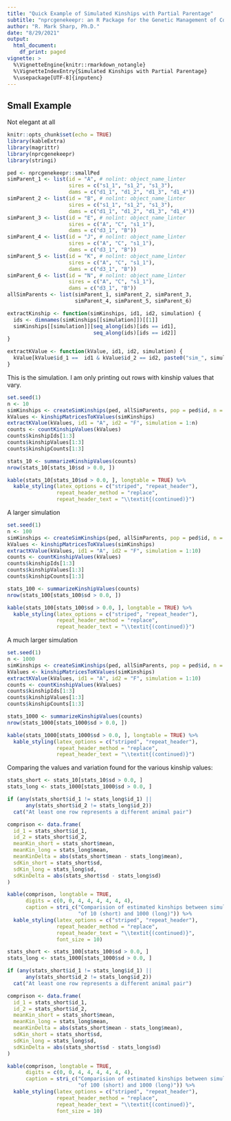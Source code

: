 ```yaml
---
title: "Quick Example of Simulated Kinships with Partial Parentage"
subtitle: "nprcgenekeepr: an R Package for the Genetic Management of Colonies"
author: "R. Mark Sharp, Ph.D."
date: "8/29/2021"
output:
  html_document:
    df_print: paged
vignette: >
  %\VignetteEngine{knitr::rmarkdown_notangle} 
  %\VignetteIndexEntry{Simulated Kinships with Partial Parentage} 
  %\usepackage[UTF-8]{inputenc}
---
```


## Small Example

Not elegant at all


```r
knitr::opts_chunk$set(echo = TRUE)
library(kableExtra)
library(magrittr)
library(nprcgenekeepr)
library(stringi)

ped <- nprcgenekeepr::smallPed
simParent_1 <- list(id = "A", # nolint: object_name_linter
                    sires = c("s1_1", "s1_2", "s1_3"),
                    dams = c("d1_1", "d1_2", "d1_3", "d1_4"))
simParent_2 <- list(id = "B", # nolint: object_name_linter
                    sires = c("s1_1", "s1_2", "s1_3"),
                    dams = c("d1_1", "d1_2", "d1_3", "d1_4"))
simParent_3 <- list(id = "E", # nolint: object_name_linter
                    sires = c("A", "C", "s1_1"),
                    dams = c("d3_1", "B"))
simParent_4 <- list(id = "J", # nolint: object_name_linter
                    sires = c("A", "C", "s1_1"),
                    dams = c("d3_1", "B"))
simParent_5 <- list(id = "K", # nolint: object_name_linter
                    sires = c("A", "C", "s1_1"),
                    dams = c("d3_1", "B"))
simParent_6 <- list(id = "N", # nolint: object_name_linter
                    sires = c("A", "C", "s1_1"),
                    dams = c("d3_1", "B"))
allSimParents <- list(simParent_1, simParent_2, simParent_3,
                      simParent_4, simParent_5, simParent_6)

extractKinship <- function(simKinships, id1, id2, simulation) {
  ids <- dimnames(simKinships[[simulation]])[[1]]
  simKinships[[simulation]][seq_along(ids)[ids == id1],
                            seq_along(ids)[ids == id2]]
}

extractKValue <- function(kValue, id1, id2, simulation) {
  kValue[kValue$id_1 ==  id1 & kValue$id_2 == id2, paste0("sim_", simulation)]
}

```

This is the simulation. I am only printing out rows with kinship values that
vary.

```r
set.seed(1)
n <- 10
simKinships <- createSimKinships(ped, allSimParents, pop = ped$id, n = n)
kValues <- kinshipMatricesToKValues(simKinships)
extractKValue(kValues, id1 = "A", id2 = "F", simulation = 1:n)
counts <- countKinshipValues(kValues)
counts$kinshipIds[1:3]
counts$kinshipValues[1:3]
counts$kinshipCounts[1:3]

stats_10 <- summarizeKinshipValues(counts)
nrow(stats_10[stats_10$sd > 0.0, ])

kable(stats_10[stats_10$sd > 0.0, ], longtable = TRUE) %>%
  kable_styling(latex_options = c("striped", "repeat_header"),
                repeat_header_method = "replace",
                repeat_header_text = "\\textit{(continued)}")

```
A larger simulation

```r
set.seed(1)
n <- 100
simKinships <- createSimKinships(ped, allSimParents, pop = ped$id, n = n)
kValues <- kinshipMatricesToKValues(simKinships)
extractKValue(kValues, id1 = "A", id2 = "F", simulation = 1:10)
counts <- countKinshipValues(kValues)
counts$kinshipIds[1:3]
counts$kinshipValues[1:3]
counts$kinshipCounts[1:3]

stats_100 <- summarizeKinshipValues(counts)
nrow(stats_100[stats_100$sd > 0.0, ])

kable(stats_100[stats_100$sd > 0.0, ], longtable = TRUE) %>%
  kable_styling(latex_options = c("striped", "repeat_header"),
                repeat_header_method = "replace",
                repeat_header_text = "\\textit{(continued)}")

```


A much larger simulation

```r
set.seed(1)
n <- 1000
simKinships <- createSimKinships(ped, allSimParents, pop = ped$id, n = n)
kValues <- kinshipMatricesToKValues(simKinships)
extractKValue(kValues, id1 = "A", id2 = "F", simulation = 1:10)
counts <- countKinshipValues(kValues)
counts$kinshipIds[1:3]
counts$kinshipValues[1:3]
counts$kinshipCounts[1:3]

stats_1000 <- summarizeKinshipValues(counts)
nrow(stats_1000[stats_1000$sd > 0.0, ])

kable(stats_1000[stats_1000$sd > 0.0, ], longtable = TRUE) %>%
  kable_styling(latex_options = c("striped", "repeat_header"),
                repeat_header_method = "replace",
                repeat_header_text = "\\textit{(continued)}")

```


Comparing the values and variation found for the various kinship values:

```r
stats_short <- stats_10[stats_10$sd > 0.0, ]
stats_long <- stats_1000[stats_1000$sd > 0.0, ]

if (any(stats_short$id_1 != stats_long$id_1) ||
      any(stats_short$id_2 != stats_long$id_2))
  cat("At least one row represents a different animal pair")

comprison <- data.frame(
  id_1 = stats_short$id_1,
  id_2 = stats_short$id_2,
  meanKin_short = stats_short$mean,
  meanKin_long = stats_long$mean,
  meanKinDelta = abs(stats_short$mean - stats_long$mean),
  sdKin_short = stats_short$sd,
  sdKin_long = stats_long$sd,
  sdKinDelta = abs(stats_short$sd - stats_long$sd)
)

kable(comprison, longtable = TRUE,
      digits = c(0, 0, 4, 4, 4, 4, 4, 4),
      caption = stri_c("Comparision of estimated kinships between simulations ",
                       "of 10 (short) and 1000 (long)")) %>%
  kable_styling(latex_options = c("striped", "repeat_header"),
                repeat_header_method = "replace",
                repeat_header_text = "\\textit{(continued)}",
                font_size = 10)

```

```r
stats_short <- stats_100[stats_100$sd > 0.0, ]
stats_long <- stats_1000[stats_1000$sd > 0.0, ]

if (any(stats_short$id_1 != stats_long$id_1) ||
      any(stats_short$id_2 != stats_long$id_2))
  cat("At least one row represents a different animal pair")

comprison <- data.frame(
  id_1 = stats_short$id_1,
  id_2 = stats_short$id_2,
  meanKin_short = stats_short$mean,
  meanKin_long = stats_long$mean,
  meanKinDelta = abs(stats_short$mean - stats_long$mean),
  sdKin_short = stats_short$sd,
  sdKin_long = stats_long$sd,
  sdKinDelta = abs(stats_short$sd - stats_long$sd)
)

kable(comprison, longtable = TRUE,
      digits = c(0, 0, 4, 4, 4, 4, 4, 4),
      caption = stri_c("Comparision of estimated kinships between simulations ",
                       "of 100 (short) and 1000 (long)")) %>%
  kable_styling(latex_options = c("striped", "repeat_header"),
                repeat_header_method = "replace",
                repeat_header_text = "\\textit{(continued)}",
                font_size = 10)
```
